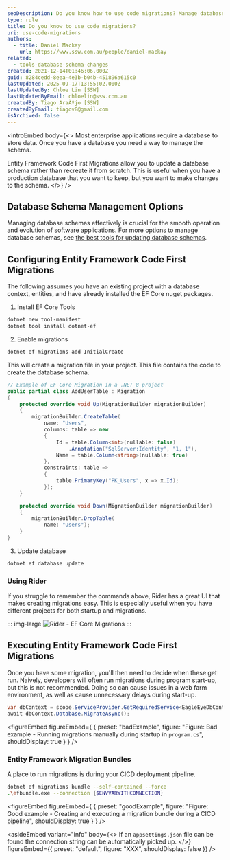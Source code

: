 ```yaml
---
seoDescription: Do you know how to use code migrations? Manage database schemas effectively with Entity Framework Code First Migrations. Update a production database schema without recreating it from scratch.
type: rule
title: Do you know to use code migrations?
uri: use-code-migrations
authors:
  - title: Daniel Mackay
    url: https://www.ssw.com.au/people/daniel-mackay
related:
  - tools-database-schema-changes
created: 2021-12-14T01:46:06.000Z
guid: 8284cedd-8eea-4e3b-b04b-451896a615c0
lastUpdated: 2025-09-17T13:55:02.000Z
lastUpdatedBy: Chloe Lin [SSW]
lastUpdatedByEmail: chloelin@ssw.com.au
createdBy: Tiago AraÃºjo [SSW]
createdByEmail: tiagov8@gmail.com
isArchived: false
---
```


<introEmbed
  body={<>
Most enterprise applications require a database to store data. Once you have a database you need a way to manage the schema.

Entity Framework Code First Migrations allow you to update a database schema rather than recreate it from scratch. This is useful when you have a production database that you want to keep, but you want to make changes to the schema.
  </>}
/>
## Database Schema Management Options

Managing database schemas effectively is crucial for the smooth operation and evolution of software applications. For more options to manage database schemas, see [the best tools for updating database schemas](/tools-database-schema-changes/).

## Configuring Entity Framework Code First Migrations

The following assumes you have an existing project with a database context, entities, and have already installed the EF Core nuget packages.

1. Install EF Core Tools

```bash
dotnet new tool-manifest
dotnet tool install dotnet-ef
```

2. Enable migrations

```bash
dotnet ef migrations add InitialCreate
```

   This will create a migration file in your project. This file contains the code to create the database schema.

```cs
// Example of EF Core Migration in a .NET 8 project
public partial class AddUserTable : Migration
{
    protected override void Up(MigrationBuilder migrationBuilder)
    {
        migrationBuilder.CreateTable(
            name: "Users",
            columns: table => new
            {
                Id = table.Column<int>(nullable: false)
                    .Annotation("SqlServer:Identity", "1, 1"),
                Name = table.Column<string>(nullable: true)
            },
            constraints: table =>
            {
                table.PrimaryKey("PK_Users", x => x.Id);
            });
    }

    protected override void Down(MigrationBuilder migrationBuilder)
    {
        migrationBuilder.DropTable(
            name: "Users");
    }
}

```

3. Update database

```bash
dotnet ef database update
```

### Using Rider

If you struggle to remember the commands above, Rider has a great UI that makes creating migrations easy. This is especially useful when you have different projects for both startup and migrations.

::: img-large
![Rider - EF Core Migrations](/uploads/rules/use-code-migrations/rider-ef-core.png)
:::

## Executing Entity Framework Code First Migrations

Once you have some migration, you'll then need to decide when these get run. Naively, developers will often run migrations during program start-up, but this is not recommended. Doing so can cause issues in a web farm environment, as well as cause unnecessary delays during start-up.

```csharp
var dbContext = scope.ServiceProvider.GetRequiredService<EagleEyeDbContext>();
await dbContext.Database.MigrateAsync();
```

<figureEmbed figureEmbed={ {
  preset: "badExample",
  figure: "Figure: Bad example - Running migrations manually during startup in `program.cs`",
  shouldDisplay: true
} } />


### Entity Framework Migration Bundles

A place to run migrations is during your CICD deployment pipeline.

```bash
dotnet ef migrations bundle --self-contained --force
.\efbundle.exe --connection {$ENVVARWITHCONNECTION}
```

<figureEmbed figureEmbed={ {
  preset: "goodExample",
  figure: "Figure: Good example - Creating and executing a migration bundle during a CICD pipeline",
  shouldDisplay: true
} } />


<asideEmbed
  variant="info"
  body={<>
    If an `appsettings.json` file can be found the connection string can be automatically picked up.
  </>}
  figureEmbed={{
    preset: "default",
    figure: "XXX",
    shouldDisplay: false
  }}
/>
